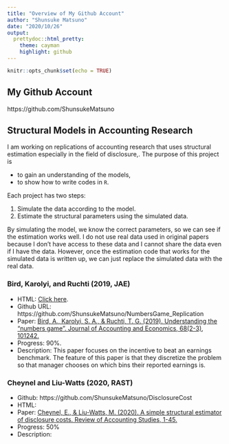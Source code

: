 ```yaml
---
title: "Overview of My Github Account"
author: "Shunsuke Matsuno"
date: "2020/10/26"
output: 
  prettydoc::html_pretty:
    theme: cayman
    highlight: github
---
```


```r
knitr::opts_chunk$set(echo = TRUE)
```

## My Github Account
https://github.com/ShunsukeMatsuno

## Structural Models in Accounting Research
I am working on replications of accounting research that uses structural estimation especially in the field of disclosure,. The purpose of this project is

- to gain an understanding of the models,
- to show how to write codes in `R`.


Each project has two steps:

1. Simulate the data according to the model.
2. Estimate the structural parameters using the simulated data.

By simulating the model, we know the correct parameters, so we can see if the estimation works well. I do not use real data used in original papers because I don't have access to these data and I cannot share the data even if I have the data. However, once the estimation code that works for the simulated data is written up, we can just replace the simulated data with the real data. 

### Bird, Karolyi, and Ruchti (2019, JAE)
- HTML: [Click here](CheynelLiuWatts.html).
- Github URL: https://github.com/ShunsukeMatsuno/NumbersGame_Replication
- Paper: [Bird, A., Karolyi, S. A., & Ruchti, T. G. (2019). Understanding the “numbers game”. Journal of Accounting and Economics, 68(2-3), 101242.](https://www.sciencedirect.com/science/article/pii/S0165410119300370)
- Progress: 90\%.
- Description: This paper focuses on the incentive to beat an earnings benchmark. The feature of this paper is that they discretize the problem so that manager chooses on which bins their reported earnings is. 

### Cheynel and Liu-Watts (2020, RAST)
- Github: https://github.com/ShunsukeMatsuno/DisclosureCost
- HTML: 
- Paper: [Cheynel, E., & Liu-Watts, M. (2020). A simple structural estimator of disclosure costs. Review of Accounting Studies, 1-45.](https://link.springer.com/article/10.1007/s11142-019-09511-1)
- Progress: 50\%
- Description: 
    
